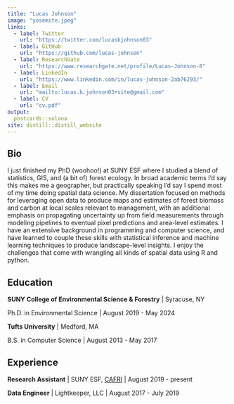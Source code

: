 ```yaml
---
title: "Lucas Johnson"
image: "yosemite.jpeg"
links:
  - label: Twitter
    url: "https://twitter.com/lucaskjohnson03"
  - label: GitHub
    url: "https://github.com/lucas-johnson"
  - label: ResearchGate
    url: "https://www.researchgate.net/profile/Lucas-Johnson-8"
  - label: LinkedIn
    url: "https://www.linkedin.com/in/lucas-johnson-2ab76293/"
  - label: Email
    url: "mailto:lucas.k.johnson03+site@gmail.com"
  - label: CV
    url: "cv.pdf"
output:
  postcards::solana
site: distill::distill_website
---
```

 
## Bio

I just finished my PhD (woohoo!) at SUNY ESF where I studied a blend of statistics, GIS, and (a bit of) forest ecology. In broad academic terms I'd say this makes me a geographer, but practically speaking I'd say I spend most of my time doing spatial data science.
My dissertation focused on methods for leveraging open data to produce maps and estimates of forest
biomass and carbon at local scales relevant to management, with an additional emphasis on propagating uncertainty up from field measurements through modeling pipelines to eventual pixel predictions and area-level estimates.
I have an extensive background in programming and computer science, and have learned to couple these skills with statistical inference and machine 
learning techniques to produce landscape-level insights. 
I enjoy the challenges that come with wrangling all kinds of spatial data using
R and python. 


## Education

**SUNY College of Environmental Science & Forestry** | Syracuse, NY

Ph.D. in Environmental Science | August 2019 - May 2024

**Tufts University** | Medford, MA 

B.S. in Computer Science | August 2013 - May 2017

## Experience

**Research Assistant** | SUNY ESF, [CAFRI](http://cafri-ny.org/) | August 2019 - present

**Data Engineer** | Lightkeeper, LLC | August 2017 - July 2019

